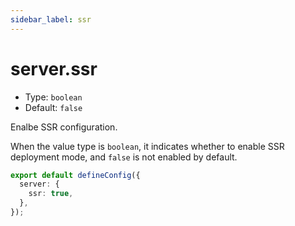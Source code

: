 ```yaml
---
sidebar_label: ssr
---
```


# server.ssr

- Type: `boolean`
- Default: `false`

Enalbe SSR configuration.

When the value type is `boolean`, it indicates whether to enable SSR deployment mode, and `false` is not enabled by default.

```ts title="modern.config.ts"
export default defineConfig({
  server: {
    ssr: true,
  },
});
```
